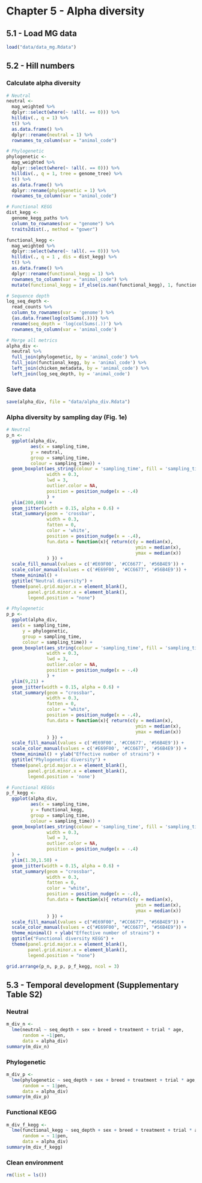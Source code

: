 # Chapter 5 - Alpha diversity

## 5.1 - Load MG data

```r
load("data/data_mg.Rdata")
```


## 5.2 - Hill numbers

### Calculate alpha diversity

```r
# Neutral
neutral <-
  mag_weighted %>% 
  dplyr::select(where(~ !all(. == 0))) %>% 
  hilldiv(., q = 1) %>%
  t() %>%
  as.data.frame() %>%
  dplyr::rename(neutral = 1) %>%
  rownames_to_column(var = "animal_code")

# Phylogenetic
phylogenetic <-
  mag_weighted %>% 
  dplyr::select(where(~ !all(. == 0))) %>%
  hilldiv(., q = 1, tree = genome_tree) %>%
  t() %>%
  as.data.frame() %>%
  dplyr::rename(phylogenetic = 1) %>%
  rownames_to_column(var = "animal_code")

# Functional KEGG
dist_kegg <-
  genome_kegg_paths %>%
  column_to_rownames(var = "genome") %>%
  traits2dist(., method = "gower")

functional_kegg <-
  mag_weighted %>%
  dplyr::select(where(~ !all(. == 0))) %>%
  hilldiv(., q = 1 , dis = dist_kegg) %>%
  t() %>%
  as.data.frame() %>%
  dplyr::rename(functional_kegg = 1) %>%
  rownames_to_column(var = "animal_code") %>%
  mutate(functional_kegg = if_else(is.nan(functional_kegg), 1, functional_kegg))

# Sequence depth
log_seq_depth <-
  read_counts %>%
  column_to_rownames(var = 'genome') %>%  
  {as.data.frame(log(colSums(.)))} %>%
  rename(seq_depth = 'log(colSums(.))') %>%
  rownames_to_column(var = 'animal_code')

# Merge all metrics
alpha_div <-
  neutral %>%
  full_join(phylogenetic, by = 'animal_code') %>%
  full_join(functional_kegg, by = 'animal_code') %>%
  left_join(chicken_metadata, by = 'animal_code') %>%
  left_join(log_seq_depth, by = 'animal_code')
```

### Save data

```r
save(alpha_div, file = "data/alpha_div.Rdata")
```

### Alpha diversity by sampling day (Fig. 1e)

```r
# Neutral
p_n <- 
  ggplot(alpha_div,
         aes(x = sampling_time,
         y = neutral,
         group = sampling_time,
         colour = sampling_time)) +
  geom_boxplot(aes_string(colour = 'sampling_time', fill = 'sampling_time'),
               width = 0.3,
               lwd = 3,
               outlier.color = NA,
               position = position_nudge(x = -.4)
               ) +
  ylim(200,600) +
  geom_jitter(width = 0.15, alpha = 0.6) +
  stat_summary(geom = 'crossbar',
               width = 0.3,
               fatten = 0,
               color = 'white',
               position = position_nudge(x = -.4),
               fun.data = function(x){ return(c(y = median(x),
                                                ymin = median(x),
                                                ymax = median(x))
               ) }) +
  scale_fill_manual(values = c('#E69F00', '#CC6677', '#56B4E9')) +
  scale_color_manual(values = c('#E69F00', '#CC6677', '#56B4E9')) +
  theme_minimal() +
  ggtitle("Neutral diversity") +
  theme(panel.grid.major.x = element_blank(),
        panel.grid.minor.x = element_blank(),
        legend.position = "none")

# Phylogenetic
p_p <- 
  ggplot(alpha_div,
  aes(x = sampling_time,
      y = phylogenetic,
      group = sampling_time,
      colour = sampling_time)) +
  geom_boxplot(aes_string(colour = 'sampling_time', fill = 'sampling_time'),
               width = 0.3,
               lwd = 3,
               outlier.color = NA,
               position = position_nudge(x = -.4)
               ) +
  ylim(9,21) +
  geom_jitter(width = 0.15, alpha = 0.6) +
  stat_summary(geom = "crossbar",
               width = 0.3,
               fatten = 0,
               color = "white",
               position = position_nudge(x = -.4),
               fun.data = function(x){ return(c(y = median(x),
                                                ymin = median(x),
                                                ymax = median(x))
               ) }) +
  scale_fill_manual(values = c('#E69F00', '#CC6677', '#56B4E9')) +
  scale_color_manual(values = c('#E69F00', '#CC6677', '#56B4E9')) +
  theme_minimal() + ylab("Effective number of strains") +
  ggtitle("Phylogenetic diversity") +
  theme(panel.grid.major.x = element_blank(),
        panel.grid.minor.x = element_blank(),
        legend.position = 'none')

# Functional KEGGs
p_f_kegg <-
  ggplot(alpha_div,
         aes(x = sampling_time,
         y = functional_kegg,
         group = sampling_time,
         colour = sampling_time)) +
  geom_boxplot(aes_string(colour = 'sampling_time', fill = 'sampling_time'),
               width = 0.3,
               lwd = 3,
               outlier.color = NA,
               position = position_nudge(x = -.4)
  ) +
  ylim(1.30,1.50) +
  geom_jitter(width = 0.15, alpha = 0.6) +
  stat_summary(geom = "crossbar",
               width = 0.3,
               fatten = 0,
               color = "white",
               position = position_nudge(x = -.4),
               fun.data = function(x){ return(c(y = median(x),
                                                ymin = median(x),
                                                ymax = median(x))
               ) }) +
  scale_fill_manual(values = c("#E69F00", "#CC6677", "#56B4E9")) +
  scale_color_manual(values = c("#E69F00", "#CC6677", "#56B4E9")) +
  theme_minimal() + ylab("Effective number of strains") +
  ggtitle("Functional diversity KEGG") +
  theme(panel.grid.major.x = element_blank(),
        panel.grid.minor.x = element_blank(),
        legend.position = "none")

grid.arrange(p_n, p_p, p_f_kegg, ncol = 3)
```


## 5.3 - Temporal development (Supplementary Table S2)

### Neutral

```r
m_div_n <-
  lme(neutral ~ seq_depth + sex + breed + treatment + trial * age,
      random = ~1|pen,
      data = alpha_div)
summary(m_div_n)
```

### Phylogenetic

```r
m_div_p <-
  lme(phylogenetic ~ seq_depth + sex + breed + treatment + trial * age,
      random = ~ 1|pen,
      data = alpha_div)
summary(m_div_p)
```

### Functional KEGG

```r
m_div_f_kegg <-
  lme(functional_kegg ~ seq_depth + sex + breed + treatment + trial * age,
      random = ~ 1|pen,
      data = alpha_div)
summary(m_div_f_kegg)
```


### Clean environment

```r
rm(list = ls())
```
